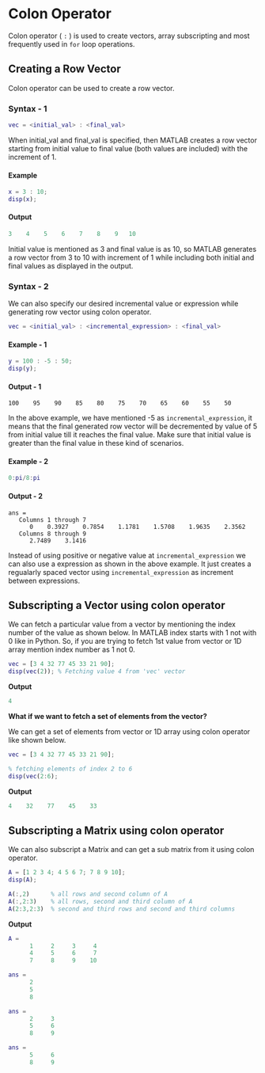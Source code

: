 # Colon Operator

Colon operator ( `:` ) is used to create vectors, array subscripting and most frequently used in `for` loop operations.

## Creating a Row Vector

Colon operator can be used to create a row vector.

### **Syntax** - 1

```matlab
vec = <initial_val> : <final_val>
```

When initial_val and final_val is specified, then MATLAB creates a row vector starting from initial value to final value (both values are included) with the increment of 1.

#### Example

```matlab
x = 3 : 10;
disp(x);	
```

#### Output

```matlab
3    4    5    6    7    8    9   10
```

Initial value is mentioned as 3 and final value is as 10, so MATLAB generates a row vector from 3 to 10 with increment of 1 while including both initial and final values as displayed in the output.

### Syntax - 2

We can also specify our desired incremental value or expression while generating row vector using colon operator.

```matlab
vec = <initial_val> : <incremental_expression> : <final_val>
```

#### Example - 1

```matlab
y = 100 : -5 : 50;
disp(y);
```

#### Output - 1

```
100    95    90    85    80    75    70    65    60    55    50
```

In the above example, we have mentioned -5 as `incremental_expression`, it means that the final generated row vector will be decremented by value of 5 from initial value till it reaches the final value. Make sure that initial value is greater than the final value in these kind of scenarios.

#### Example - 2

```matlab
0:pi/8:pi
```

#### Output  - 2

```
ans =
   Columns 1 through 7
      0    0.3927    0.7854    1.1781    1.5708    1.9635    2.3562
   Columns 8 through 9
      2.7489    3.1416
```

Instead of using positive or negative value at `incremental_expression` we can also use a expression as shown in the above example. It just creates a regualarly spaced vector using `incremental_expression` as increment between expressions.

## Subscripting a Vector using colon operator

We can fetch a particular value from a vector by mentioning the index number of the value as shown below. In MATLAB index starts with 1 not with 0 like in Python. So, if you are trying to fetch 1st value from vector or 1D array mention index number as 1 not 0.

```matlab
vec = [3 4 32 77 45 33 21 90];
disp(vec(2)); % Fetching value 4 from 'vec' vector
```

**Output**

```matlab
4
```

**What if we want to fetch a set of elements from the vector?**

We can get a set of elements from vector or 1D array using colon operator like shown below.

```matlab
vec = [3 4 32 77 45 33 21 90];

% fetching elements of index 2 to 6
disp(vec(2:6);
```

**Output**

```matlab
4    32    77    45    33
```

## Subscripting a Matrix using colon operator

We can also subscript a Matrix and can get a sub matrix from it using colon operator.

```matlab
A = [1 2 3 4; 4 5 6 7; 7 8 9 10];
disp(A);

A(:,2)      % all rows and second column of A
A(:,2:3)    % all rows, second and third column of A
A(2:3,2:3)  % second and third rows and second and third columns
```

**Output**

```matlab
A =
      1     2     3     4
      4     5     6     7
      7     8     9    10

ans =
      2
      5
      8

ans =
      2     3
      5     6
      8     9

ans =
      5     6
      8     9
```















